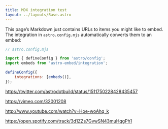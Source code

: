 ```yaml
---
title: MDX integration test
layout: ../layouts/Base.astro
---
```


This page’s Markdown just contains URLs to items you might like to embed. The integration in `astro.config.mjs` automatically converts them to an embed:

```js
// astro.config.mjs

import { defineConfig } from 'astro/config';
import embeds from 'astro-embed/integration';

defineConfig({
	integrations: [embeds()],
});
```

https://twitter.com/astrodotbuild/status/1511750228428435457

https://vimeo.com/32001208

http://www.youtube.com/watch?v=Hoe-woAhq_k

https://open.spotify.com/track/3d1ZZs7GvwSN43muHqgPh1
